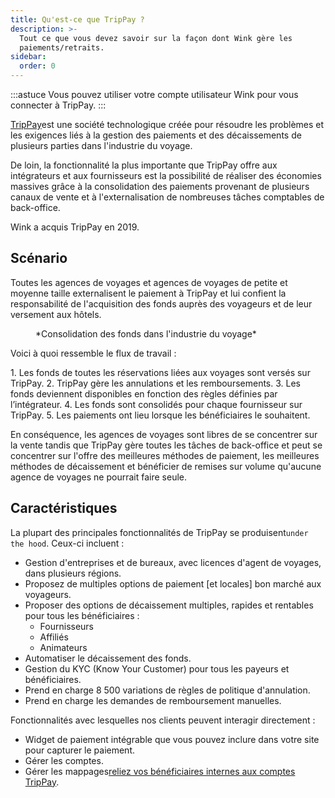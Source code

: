 ```yaml
---
title: Qu'est-ce que TripPay ?
description: >-
  Tout ce que vous devez savoir sur la façon dont Wink gère les
  paiements/retraits.
sidebar:
  order: 0
---
```


:::astuce
Vous pouvez utiliser votre compte utilisateur Wink pour vous connecter à TripPay.
:::

[TripPay](https://pay.wink.travel)est une société technologique créée pour résoudre les problèmes et les exigences liés à la gestion des paiements et des décaissements de plusieurs parties dans l'industrie du voyage.

De loin, la fonctionnalité la plus importante que TripPay offre aux intégrateurs et aux fournisseurs est la possibilité de réaliser des économies massives grâce à la consolidation des paiements provenant de plusieurs canaux de vente et à l'externalisation de nombreuses tâches comptables de back-office.

Wink a acquis TripPay en 2019.

## Scénario

Toutes les agences de voyages et agences de voyages de petite et moyenne taille externalisent le paiement à TripPay et lui confient la responsabilité de l'acquisition des fonds auprès des voyageurs et de leur versement aux hôtels.

<figure>
  <CloudinaryImage width="700" height="525" resize="scale" quality="best" alt="Consolidation des fonds TripPay" src="academy/funds-consolidation" errorImage="noimage_opaque_nyrtl0.png" />

  <figcaption>*Consolidation des fonds dans l'industrie du voyage*</figcaption>
</figure>


Voici à quoi ressemble le flux de travail :

<Steps>
  1. Les fonds de toutes les réservations liées aux voyages sont versés sur TripPay.
  2. TripPay gère les annulations et les remboursements.
  3. Les fonds deviennent disponibles en fonction des règles définies par l’intégrateur.
  4. Les fonds sont consolidés pour chaque fournisseur sur TripPay.
  5. Les paiements ont lieu lorsque les bénéficiaires le souhaitent.
</Steps>


En conséquence, les agences de voyages sont libres de se concentrer sur la vente tandis que TripPay gère toutes les tâches de back-office et peut se concentrer sur l'offre des meilleures méthodes de paiement, les meilleures méthodes de décaissement et bénéficier de remises sur volume qu'aucune agence de voyages ne pourrait faire seule.

## Caractéristiques

La plupart des principales fonctionnalités de TripPay se produisent`under the hood`. Ceux-ci incluent :

* Gestion d'entreprises et de bureaux, avec licences d'agent de voyages, dans plusieurs régions.
* Proposez de multiples options de paiement \[et locales] bon marché aux voyageurs.
* Proposer des options de décaissement multiples, rapides et rentables pour tous les bénéficiaires :
  * Fournisseurs
  * Affiliés
  * Animateurs
* Automatiser le décaissement des fonds.
* Gestion du KYC (Know Your Customer) pour tous les payeurs et bénéficiaires.
* Prend en charge 8 500 variations de règles de politique d'annulation.
* Prend en charge les demandes de remboursement manuelles.

Fonctionnalités avec lesquelles nos clients peuvent interagir directement :

* Widget de paiement intégrable que vous pouvez inclure dans votre site pour capturer le paiement.
* Gérer les comptes.
* Gérer les mappages[reliez vos bénéficiaires internes aux comptes TripPay](/payment/mapping).

